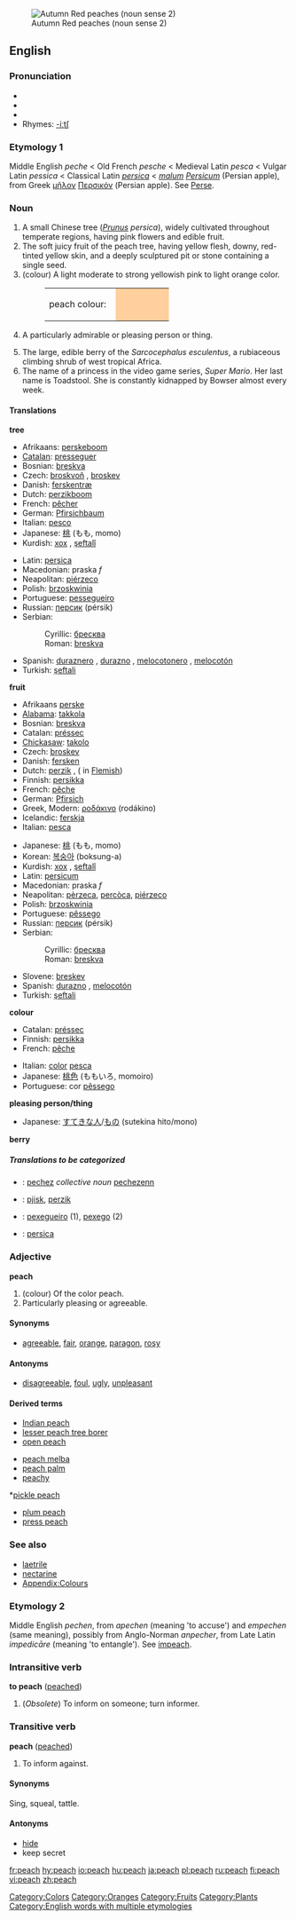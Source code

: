 {{wikipedia}}
[[Image:Autumn Red peaches.jpg|thumb|Autumn Red peaches (noun sense 2)]]
==English==
{{wikipedia}}
===Pronunciation===
*{{AHD|pēch}}
*{{IPA|/piːʧ/}}
*{{SAMPA|/pi:tS/}}
*Rhymes: [[Rhymes:English:-iːtʃ|-iːtʃ]]

===Etymology 1===
Middle English ''peche'' < Old French ''pesche'' < Medieval Latin ''pesca'' < Vulgar Latin ''pessica'' < Classical Latin ''[[persica]]'' < ''[[malum]] [[Persicum]]'' (Persian apple), from Greek [[μῆλον]] [[Περσικόν]] (Persian apple). See [[Perse]].

===Noun===
{{en-noun|peaches}}

# A small Chinese tree (''[[Prunus]] persica''), widely cultivated throughout temperate regions, having pink flowers and edible fruit.
# The soft juicy fruit of the peach tree, having yellow flesh, downy, red-tinted yellow skin, and a deeply sculptured pit or stone containing a single seed.
# (colour) A light moderate to strong yellowish pink to light orange color.
#:<table><tr><td>peach colour: &nbsp;</td> <td bgcolor="#FFCF9D" width="80">&nbsp; </td></tr></table>
# {{informal}} A particularly admirable or pleasing person or thing.
# The large, edible berry of the ''Sarcocephalus esculentus'', a rubiaceous climbing shrub of west tropical Africa.
# The name of a princess in the video game series, ''Super Mario''. Her last name is Toadstool. She is constantly kidnapped by Bowser almost every week.

====Translations====
'''tree'''
{{top}}
*Afrikaans: [[perskeboom]]
*[[Catalan]]: [[presseguer]] {{g|Catalan}}
*Bosnian: [[breskva#Bosnian|breskva]] {{f}}
*Czech: [[broskvoň]] {{f}}, [[broskev]] {{f}} {{italbrac|informal}}
*Danish: [[ferskentræ]] {{n}}
*Dutch: [[perzikboom]] {{m}}
*French: [[pêcher]] {{m}}
*German: [[Pfirsichbaum]] {{m}}
*Italian: [[pesco]] {{m}}
*Japanese: [[桃]] (もも, momo) 
*Kurdish: [[xox]] {{f}}, [[şeftalî]] {{g|Kurdish}}
{{mid}}
*Latin: [[persica]] {{f}}
*Macedonian: praska ''f''
*Neapolitan: [[piérzeco]] {{m}}
*Polish: [[brzoskwinia]] {{f}}
*Portuguese: [[pessegueiro]] {{m}}
*Russian: [[персик]] (pérsik) {{m}}
*Serbian:
*:Cyrillic: [[бресква#Serbian|бресква]] {{f}}
*:Roman: [[breskva#Serbian|breskva]] {{f}}
*Spanish: [[duraznero]] {{m}}, [[durazno]] {{m}}, [[melocotonero]] {{m}}, [[melocotón]] {{m}}
*Turkish: [[şeftali]]
{{bottom}}

'''fruit'''
{{top}}
*Afrikaans [[perske]]
*[[Alabama]]: [[takkola]] 
*Bosnian: [[breskva#Bosnian|breskva]] {{f}}
*Catalan: [[préssec]] {{m}}
*[[Chickasaw]]: [[takolo]]
*Czech: [[broskev]] {{f}}
*Danish: [[fersken]] {{c}}
*Dutch: [[perzik]] {{m}}, ({{f}} in [[Flemish]])
*Finnish: [[persikka]]
*French: [[pêche]] {{f}}
*German: [[Pfirsich]] {{m}}
*Greek, Modern: [[ροδάκινο]] (rodákino) {{n}}
*Icelandic: [[ferskja]] {{f}} 
*Italian: [[pesca]] {{f}}
{{mid}}
*Japanese: [[桃]] (もも, momo)
*Korean: [[복숭아]] (boksung-a)
*Kurdish: [[xox]] {{f}}, [[şeftalî]]
*Latin: [[persicum]] {{n}}
*Macedonian: praska ''f''
*Neapolitan: [[pèrzeca]], [[percòca]], [[piérzeco]]
*Polish: [[brzoskwinia]] {{f}}
*Portuguese: [[pêssego]] {{m}}
*Russian: [[персик]] (pérsik) {{m}}
*Serbian:
*:Cyrillic: [[бресква#Serbian|бресква]] {{f}}
*:Roman: [[breskva#Serbian|breskva]] {{f}}
*Slovene: [[breskev]] {{f}}
*Spanish: [[durazno]] {{m}}, [[melocotón]] {{m}}
*Turkish: [[şeftali]]
{{bottom}}

'''colour'''
{{top}}
*Catalan: [[préssec]] {{g|Catalan}}
*Finnish: [[persikka]]
*French: [[pêche]] {{f}}
{{mid}}
*Italian: [[color]] [[pesca]]
*Japanese:  [[桃色]] (ももいろ, momoiro)
*Portuguese: cor [[pêssego]] {{f}}
{{bottom}}

'''pleasing person/thing'''
{{top}}
*Japanese: [[すてき]]な[[人]]/[[もの]] (sutekina hito/mono)
{{mid}}
{{bottom}}

'''berry'''
{{top}}
{{mid}}
{{bottom}}

=====Translations to be categorized=====
{{checktrans}}
<!--Remove this section once all of the translations below have been moved into the tables above.-->

*{{ttbc|Breton}}: [[pechez]] ''collective noun'' [[pechezenn]] {{f}} {{s}}
*{{ttbc|Frisian}}: [[pjisk]], [[perzik]] {{g|Frisian}}
*{{ttbc|Galician}}: [[pexegueiro]] {{m}} (1), [[pexego]] {{m}} (2)
*{{ttbc|Latin}}: [[persica]]

===Adjective===
'''peach'''

# (colour) Of the color peach.
# Particularly pleasing or agreeable.

====Synonyms====
*[[agreeable]], [[fair]], [[orange]], [[paragon]], [[rosy]]

====Antonyms====
*[[disagreeable]], [[foul]], [[ugly]], [[unpleasant]]

====Derived terms====
{{top3}}
*[[Indian peach]]
*[[lesser peach tree borer]]
*[[open peach]]
{{mid3}}
*[[peach melba]]
*[[peach palm]]
*[[peachy]]
{{mid3}}*[[pickle peach]]
*[[plum peach]]
*[[press peach]]
{{bottom}}

===See also===
*[[laetrile]]
*[[nectarine]]
*[[Wiktionary_Appendix:Colours|Appendix:Colours]]

[[Category:Colors]]
[[Category:Oranges]]
[[Category:Fruits]]
[[Category:Plants]]

===Etymology 2===

Middle English ''pechen'', from ''apechen'' (meaning 'to accuse') and ''empechen'' (same meaning), possibly from Anglo-Norman ''anpecher'', from Late Latin ''impedicāre'' (meaning 'to entangle'). See [[impeach]].

===Intransitive verb===
'''to peach''' ([[peached]])

#(''Obsolete'') To inform on someone; turn informer.

===Transitive verb===
'''peach''' ([[peached]])

#<!-- is this obsolete, too??? -->To inform against.

====Synonyms====
Sing, squeal, tattle.

====Antonyms====
*[[hide]]
*keep secret

[[Category:English words with multiple etymologies]]

[[fr:peach]]
[[hy:peach]]
[[io:peach]]
[[hu:peach]]
[[ja:peach]]
[[pl:peach]]
[[ru:peach]]
[[fi:peach]]
[[vi:peach]]
[[zh:peach]]